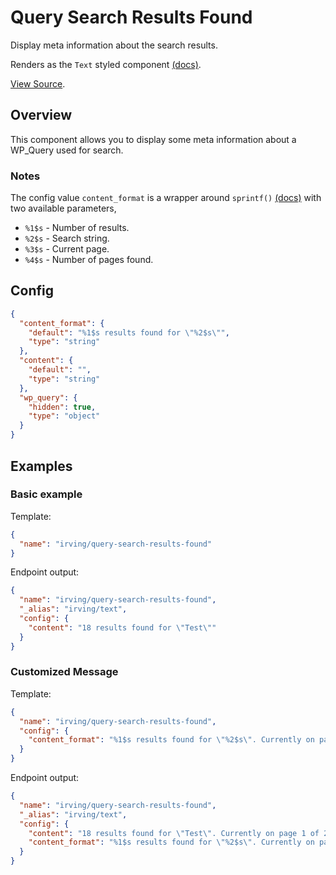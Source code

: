 <Meta title="WordPress Components|Query Search Results Found" />

# Query Search Results Found
Display meta information about the search results.

Renders as the `Text` styled component [(docs)](?path=/docs/styled-components-text--plain-text-example).

[View Source](https://github.com/alleyinteractive/wp-irving/tree/master/inc/components/components/query-search-results-found).

## Overview
This component allows you to display some meta information about a WP_Query used for search.

### Notes
The config value `content_format` is a wrapper around `sprintf()` [(docs)](https://www.php.net/manual/en/function.sprintf.php) with two available parameters,
* `%1$s` - Number of results.
* `%2$s` - Search string.
* `%3$s` - Current page.
* `%4$s` - Number of pages found.

## Config
```json
{
  "content_format": {
    "default": "%1$s results found for \"%2$s\"",
    "type": "string"
  },
  "content": {
    "default": "",
    "type": "string"
  },
  "wp_query": {
    "hidden": true,
    "type": "object"
  }
}
```

## Examples

### Basic example

Template:
```json
{
  "name": "irving/query-search-results-found"
}
```

Endpoint output:
```json
{
  "name": "irving/query-search-results-found",
  "_alias": "irving/text",
  "config": {
    "content": "18 results found for \"Test\""
  }
}
```

### Customized Message

Template:
```json
{
  "name": "irving/query-search-results-found",
  "config": {
    "content_format": "%1$s results found for \"%2$s\". Currently on page %3$s of %4$s."
  }
}
```

Endpoint output:
```json
{
  "name": "irving/query-search-results-found",
  "_alias": "irving/text",
  "config": {
    "content": "18 results found for \"Test\". Currently on page 1 of 2.",
    "content_format": "%1$s results found for \"%2$s\". Currently on page %3$s of %4$s."
  }
}
```
